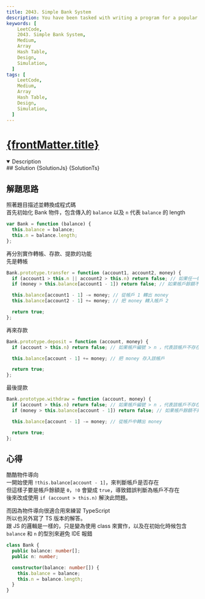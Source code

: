 ```yaml
---
title: 2043. Simple Bank System
description: You have been tasked with writing a program for a popular bank that will automate all its incoming transactions (transfer, deposit, and withdraw). The bank has n accounts numbered from 1 to n. The initial balance of each account is stored in a 0-indexed integer array balance, with the (i + 1)th account having an initial balance of balance[i].
keywords: [
    LeetCode,
    2043. Simple Bank System,
    Medium,
    Array
    Hash Table,
    Design,
    Simulation,
  ]
tags: [
    LeetCode,
    Medium,
    Array
    Hash Table,
    Design,
    Simulation,
  ]
---
```


# [{frontMatter.title}](https://leetcode.com/problems/simple-bank-system)


<DifficultyBadge difficulty="Medium" />

<Tabs>
  <TabItem value="description" label="題目描述" default>
    <details open>
      <summary>Description</summary>
        <Description />
        <Examples />
    </details> 
  </TabItem>

  <TabItem value="solution" label="解答">
   ## Solution
<Tabs>
  <TabItem value="js" label="JavaScript" default>
       <CodeBlock language="js">{SolutionJs}</CodeBlock>
  </TabItem>
  <TabItem value="ts" label="TypeScript">
      <CodeBlock language="ts">{SolutionTs}</CodeBlock>
  </TabItem>
</Tabs>

  </TabItem>
</Tabs>

## 解題思路

照著題目描述並轉換成程式碼  
首先初始化 Bank 物件，包含傳入的 `balance` 以及 `n` 代表 `balance` 的 length

```js
var Bank = function (balance) {
  this.balance = balance;
  this.n = balance.length;
};
```

再分別實作轉帳、存款、提款的功能  
先是轉帳

```js
Bank.prototype.transfer = function (account1, account2, money) {
  if (account1 > this.n || account2 > this.n) return false; // 如果任一帳戶編號 > n ，代表該帳戶不存在，回傳 false
  if (money > this.balance[account1 - 1]) return false; // 如果帳戶餘額不夠也是 false

  this.balance[account1 - 1] -= money; // 從帳戶 1 轉出 money
  this.balance[account2 - 1] += money; // 把 money 轉入帳戶 2

  return true;
};
```

再來存款

```js
Bank.prototype.deposit = function (account, money) {
  if (account > this.n) return false; // 如果帳戶編號 > n ，代表該帳戶不存在，回傳 false

  this.balance[account - 1] += money; // 把 money 存入該帳戶

  return true;
};
```

最後提款

```js
Bank.prototype.withdraw = function (account, money) {
  if (account > this.n) return false; // 如果帳戶編號 > n ，代表該帳戶不存在，回傳 false
  if (money > this.balance[account - 1]) return false; // 如果帳戶餘額不夠也是 false

  this.balance[account - 1] -= money; // 從帳戶中轉出 money

  return true;
};
```

## 心得

酷酷物件導向  
一開始使用 `!this.balance[account - 1]`，來判斷帳戶是否存在  
但這樣子要是帳戶餘額是 `0`，`!0` 會變成 `true`，導致錯誤判斷為帳戶不存在  
後來改成使用 `if (account > this.n)` 解決此問題。

而因為物件導向很適合用來練習 TypeScript  
所以也另外寫了 TS 版本的解答。  
跟 JS 的邏輯是一樣的，只是變為使用 class 來實作，以及在初始化時候包含 `balance` 和 `n` 的型別來避免 IDE 報錯

```ts
class Bank {
  public balance: number[];
  public n: number;

  constructor(balance: number[]) {
    this.balance = balance;
    this.n = balance.length;
  }
}
```
